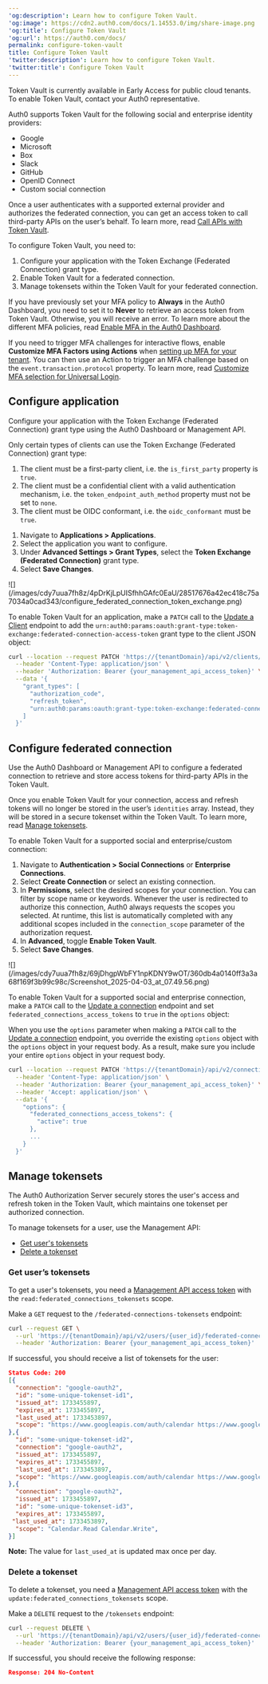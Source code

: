 ---
'og:description': Learn how to configure Token Vault.
'og:image': https://cdn2.auth0.com/docs/1.14553.0/img/share-image.png
'og:title': Configure Token Vault
'og:url': https://auth0.com/docs/
permalink: configure-token-vault
title: Configure Token Vault
'twitter:description': Learn how to configure Token Vault.
'twitter:title': Configure Token Vault
---
<Callout icon="file-lines" color="#0EA5E9" iconType="regular">

Token Vault is currently available in Early Access for public cloud tenants. To enable Token Vault, contact your Auth0 representative.

</Callout>

Auth0 supports Token Vault for the following social and enterprise <Tooltip tip="Identity Provider (IdP): Service that stores and manages digital identities." cta="View Glossary" href="/docs/glossary?term=identity+providers">identity providers</Tooltip>:

* Google
* Microsoft
* Box
* Slack
* GitHub
* <Tooltip tip="OpenID: Open standard for authentication that allows applications to verify users' identities without collecting and storing login information." cta="View Glossary" href="/docs/glossary?term=OpenID">OpenID</Tooltip> Connect
* Custom social connection

Once a user authenticates with a supported external provider and authorizes the federated connection, you can get an <Tooltip tip="Access Token: Authorization credential, in the form of an opaque string or JWT, used to access an API." cta="View Glossary" href="/docs/glossary?term=access+token">access token</Tooltip> to call third-party APIs on the user’s behalf. To learn more, read [Call APIs with Token Vault](/docs/secure/tokens/token-vault/call-apis-with-token-vault).

To configure Token Vault, you need to:

1. Configure your application with the Token Exchange (Federated Connection) grant type.
2. Enable Token Vault for a federated connection.
3. Manage tokensets within the Token Vault for your federated connection.

<Callout icon="file-lines" color="#0EA5E9" iconType="regular">

If you have previously set your MFA policy to **Always** in the Auth0 Dashboard, you need to set it to **Never** to retrieve an access token from Token Vault. Otherwise, you will receive an error. To learn more about the different MFA policies, read [Enable MFA in the Auth0 Dashboard](/docs/secure/multi-factor-authentication/enable-mfa#enable-mfa-in-the-auth0-dashboard).

If you need to trigger MFA challenges for interactive flows, enable **Customize MFA Factors using Actions** when [setting up MFA for your tenant](/docs/secure/multi-factor-authentication/customize-mfa/customize-mfa-selection-universal-login#prepare-your-tenant). You can then use an Action to trigger an MFA challenge based on the `event.transaction.protocol` property. To learn more, read [Customize MFA selection for Universal Login](/docs/secure/multi-factor-authentication/customize-mfa/customize-mfa-selection-universal-login).

</Callout>

## Configure application

Configure your application with the Token Exchange (Federated Connection) grant type using the <Tooltip tip="Management API: A product to allow customers to perform administrative tasks." cta="View Glossary" href="/docs/glossary?term=Auth0+Dashboard">Auth0 Dashboard</Tooltip> or <Tooltip tip="Auth0 Dashboard: Auth0's main product to configure your services." cta="View Glossary" href="/docs/glossary?term=Management+API">Management API</Tooltip>.

Only certain types of clients can use the Token Exchange (Federated Connection) grant type:

1. The client must be a first-party client, i.e. the `is_first_party` property is `true`.
2. The client must be a confidential client with a valid authentication mechanism, i.e. the `token_endpoint_auth_method` property must not be set to `none`.
3. The client must be OIDC conformant, i.e. the `oidc_conformant` must be `true`.

<Tabs><Tab title="Auth0 Dashboard">

1. Navigate to **Applications > Applications**.
2. Select the application you want to configure.
3. Under **Advanced Settings > Grant Types**, select the **Token Exchange (Federated Connection)** grant type.
4. Select **Save Changes**.

<Frame>![](/images/cdy7uua7fh8z/4pDrKjLpUISfhhGAfc0EaU/28517676a42ec418c75a7034a0cad343/configure_federated_connection_token_exchange.png)</Frame>

</Tab><Tab title="Management API">

To enable Token Vault for an application, make a `PATCH` call to the [Update a Client](https://auth0.com/docs/api/management/v2/clients/patch-clients-by-id) endpoint to add the `urn:auth0:params:oauth:grant-type:token-exchange:federated-connection-access-token` grant type to the client JSON object:

```bash lines
curl --location --request PATCH 'https://{tenantDomain}/api/v2/clients/{clientId}' \
  --header 'Content-Type: application/json' \
  --header 'Authorization: Bearer {your_management_api_access_token}' \
  --data '{
    "grant_types": [
      "authorization_code",
      "refresh_token",
      "urn:auth0:params:oauth:grant-type:token-exchange:federated-connection-access-token"
    ]
  }'
```






</Tab></Tabs>

## Configure federated connection

Use the Auth0 Dashboard or Management API to configure a federated connection to retrieve and store access tokens for third-party APIs in the Token Vault.

Once you enable Token Vault for your connection, access and <Tooltip tip="Refresh Token: Token used to obtain a renewed Access Token without forcing users to log in again." cta="View Glossary" href="/docs/glossary?term=refresh+tokens">refresh tokens</Tooltip> will no longer be stored in the user’s `identities` array. Instead, they will be stored in a secure tokenset within the Token Vault. To learn more, read [Manage tokensets](#manage-tokensets).

<Tabs><Tab title="Auth0 Dashboard">

To enable Token Vault for a supported social and enterprise/custom connection:

1. Navigate to **Authentication > Social Connections** or **Enterprise Connections**.
2. Select **Create Connection** or select an existing connection.
3. In **Permissions**, select the desired scopes for your connection. You can filter by scope name or keywords. Whenever the user is redirected to authorize this connection, Auth0 always requests the scopes you selected. At runtime, this list is automatically completed with any additional scopes included in the `connection_scope` parameter of the authorization request.
4. In **Advanced**, toggle **Enable Token Vault**.
5. Select **Save Changes**.

<Frame>![](/images/cdy7uua7fh8z/69jDhgpWbFY1npKDNY9wOT/360db4a0140ff3a3a68f169f3b99c98c/Screenshot_2025-04-03_at_07.49.56.png)</Frame>

</Tab><Tab title="Management API">

To enable Token Vault for a supported social and enterprise connection, make a `PATCH` call to the [Update a connection](https://auth0.com/docs/api/management/v2/connections/patch-connections-by-id) endpoint and set `federated_connections_access_tokens` to `true` in the `options` object:

<Callout icon="file-lines" color="#0EA5E9" iconType="regular">

When you use the `options` parameter when making a `PATCH` call to the [Update a connection](https://auth0.com/docs/api/management/v2/connections/patch-connections-by-id) endpoint, you override the existing `options` object with the `options` object in your request body. As a result, make sure you include your entire `options` object in your request body.

</Callout>

```bash lines
curl --location --request PATCH 'https://{tenantDomain}/api/v2/connections/{connectionId}' \
  --header 'Content-Type: application/json' \
  --header 'Authorization: Bearer {your_management_api_access_token}' \
  --header 'Accept: application/json' \
  --data '{
    "options": {
      "federated_connections_access_tokens": {
        "active": true
      },
      ...
    }
  }'
```






</Tab></Tabs>

## Manage tokensets

The Auth0 <Tooltip tip="Authorization Server: Centralized server that contributes to defining the boundaries of a user’s access. For example, your authorization server can control the data, tasks, and features available to a user." cta="View Glossary" href="/docs/glossary?term=Authorization+Server">Authorization Server</Tooltip> securely stores the user's access and refresh token in the Token Vault, which maintains one tokenset per authorized connection.

To manage tokensets for a user, use the Management API:

* [Get user's tokensets](#get-user-s-tokensets)
* [Delete a tokenset](#delete-a-tokenset)

### Get user’s tokensets

To get a user's tokensets, you need a [Management API access token](/docs/secure/tokens/access-tokens/management-api-access-tokens) with the `read:federated_connections_tokensets` scope.

Make a `GET` request to the `/federated-connections-tokensets` endpoint:

```bash lines
curl --request GET \
  --url 'https://{tenantDomain}/api/v2/users/{user_id}/federated-connections-tokensets' \
  --header 'Authorization: Bearer {your_management_api_access_token}'
```






If successful, you should receive a list of tokensets for the user:

```json lines
Status Code: 200
[{
  "connection": "google-oauth2",
  "id": "some-unique-tokenset-id1",
  "issued_at": 1733455897,
  "expires_at": 1733455897,
  "last_used_at": 1733453897,
  "scope": "https://www.googleapis.com/auth/calendar https://www.googleapis.com/auth/calendar.events",
},{
  "id": "some-unique-tokenset-id2",
  "connection": "google-oauth2",
  "issued_at": 1733455897,
  "expires_at": 1733455897,
  "last_used_at": 1733453897,
  "scope": "https://www.googleapis.com/auth/calendar https://www.googleapis.com/auth/calendar.events",
},{
  "connection": "google-oauth2",
  "issued_at": 1733455897,
  "id": "some-unique-tokenset-id3",
  "expires_at": 1733455897,
 "last_used_at": 1733453897,
  "scope": "Calendar.Read Calendar.Write",
}]
```






**Note:** The value for `last_used_at` is updated max once per day.

### Delete a tokenset

To delete a tokenset, you need a [Management API access token](/docs/secure/tokens/access-tokens/management-api-access-tokens) with the `update:federated_connections_tokensets` scope.

Make a `DELETE` request to the `/tokensets` endpoint:

```bash lines
curl --request DELETE \
  --url 'https://{tenantDomain}/api/v2/users/{user_id}/federated-connections-tokensets/{tokenset_id}' \
  --header 'Authorization: Bearer {your_management_api_access_token}'
```






If successful, you should receive the following response:

```json lines
Response: 204 No-Content
```



